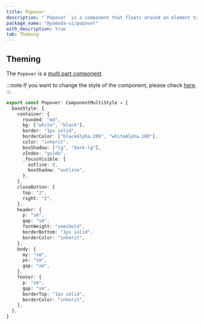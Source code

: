 ```yaml
---
title: Popover
description: "`Popover` is a component that floats around an element to display information."
package_name: "@yamada-ui/popover"
with_description: true
tab: Theming
---
```


## Theming

The `Popover` is a [multi part component](/styled-system/theming/component-style#multi-part-component).

:::note
If you want to change the style of the component, please check [here](/styled-system/theming/customize-theme#changing-the-style-of-components).
:::

```ts
export const Popover: ComponentMultiStyle = {
  baseStyle: {
    container: {
      rounded: "md",
      bg: ["white", "black"],
      border: "1px solid",
      borderColor: ["blackAlpha.200", "whiteAlpha.100"],
      color: "inherit",
      boxShadow: ["lg", "dark-lg"],
      zIndex: "guldo",
      _focusVisible: {
        outline: 0,
        boxShadow: "outline",
      },
    },
    closeButton: {
      top: "2",
      right: "2",
    },
    header: {
      p: "sm",
      gap: "sm",
      fontWeight: "semibold",
      borderBottom: "1px solid",
      borderColor: "inherit",
    },
    body: {
      my: "sm",
      px: "sm",
      gap: "sm",
    },
    footer: {
      p: "sm",
      gap: "sm",
      borderTop: "1px solid",
      borderColor: "inherit",
    },
  },
}
```
